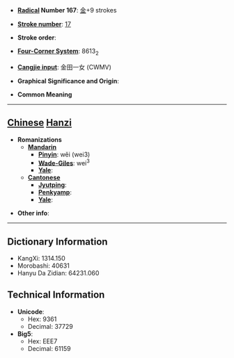 * '''[[Wiktionary:Chinese radical index| Radical]] Number 167''': [[Wiktionary:Chinese radical index 金|金]]+9 strokes

* '''[[Wiktionary:Chinese total strokes index|Stroke number]]''': [[Wiktionary:Chinese total strokes index 17|17]]

* '''Stroke order''': 

* '''[[Wiktionary:Chinese four corner index|Four-Corner System]]''': 8613<sub>2</sub>

* '''[[Wiktionary:Chinese Cangjie index|Cangjie input]]''': 金田一女 (CWMV)

* '''Graphical Significance and Origin''': 

* '''Common Meaning'''

----

== [[Chinese]] [[Hanzi]] ==

* '''Romanizations'''
** '''[[Mandarin]]'''
*** '''[[Pinyin]]''': wěi (wei3)
*** '''[[Wade-Giles]]''': wei<sup>3</sup>
*** '''[[Yale]]''': 
** '''[[Cantonese]]'''
*** '''[[Jyutping]]''':
*** '''[[Penkyamp]]''': 
*** '''[[Yale]]''': 

* '''Other info''': 

----

== Dictionary Information ==

* KangXi: 1314.150
* Morobashi: 40631
* Hanyu Da Zidian: 64231.060

== Technical Information ==

* '''Unicode''':
** Hex: 9361
** Decimal: 37729
* '''Big5''':
** Hex: EEE7
** Decimal: 61159